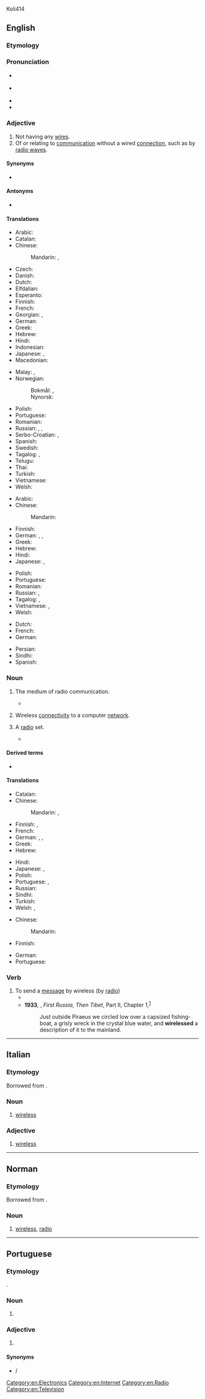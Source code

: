 Koli414
==English==

===Etymology===
{{suffix|en|wire|less}}

===Pronunciation===
* {{a|RP}} {{IPA|en|/ˈwaɪə.ləs/}}
* {{a|GA}} {{IPA|en|/ˈwaɪ(jə)ɹ.ləs/}}
* {{audio|en|en-us-wireless.ogg|Audio (US)}}
* {{hyph|en|wire|less}}

===Adjective===
{{en-adj|-}}

# Not having any [[wire]]s.
# Of or relating to [[communication]] without a wired [[connection]], such as by [[radio wave]]s.

====Synonyms====
* {{l|en|cordless}}

====Antonyms====
* {{l|en|wired}}

====Translations====
{{trans-top|not having any wires}}
* Arabic: {{t|ar|لَاسِلْكِيّ}}
* Catalan: {{t|ca|sense fil}}
* Chinese:
*: Mandarin: {{t+|cmn|無線|sc=Hani}}, {{t+|cmn|无线|tr=wǔxiàn|sc=Hani}}
* Czech: {{t+|cs|bezdrátový}}
* Danish: {{t+|da|trådløs}}
* Dutch: {{t+|nl|draadloos}}
* Elfdalian: {{t|ovd|tråðlos}}
* Esperanto: {{t|eo|sendrata}}
* Finnish: {{t+|fi|langaton}}
* French: {{t+|fr|sans fil}}
* Georgian: {{t|ka|უსადენო}}, {{t|ka|უკაბელო}}
* German: {{t+|de|drahtlos}}
* Greek: {{t+|el|ασύρματος|m}}
* Hebrew: {{t|he|אַלְחוּטִי|m|tr=alẖutí}}
* Hindi: {{t+|hi|बेतार}}
* Indonesian: {{t+|id|nirkabel}}
* Japanese: {{t+|ja|無線|tr=むせん, musen|sc=Jpan}}, {{t|ja|ワイヤレス|tr=waiyaresu|sc=Jpan}}
* Macedonian: {{t|mk|безжичен}}
{{trans-mid}}
* Malay: {{t|ms|wayarles|}}, {{t|ms|nirwayar|}} 
* Norwegian:
*: Bokmål: {{t|no|trådlaus}}, {{t+|nb|trådløs}}
*: Nynorsk: {{t|no|trådlaus}}
* Polish: {{t+|pl|bezprzewodowy}}
* Portuguese: {{t|pt|[[sem]] [[fio]]}}
* Romanian: {{t|ro|[[fără]] [[fir]]}}
* Russian: {{t+|ru|беспро́водный}}, {{t+|ru|беспроводно́й}}, {{t+|ru|беспро́волочный}}
* Serbo-Croatian: {{t|sh|бежично}}, {{t+|sh|bežično}}
* Spanish: {{t+|es|inalámbrico}}
* Swedish: {{t+|sv|trådlös}}
* Tagalog: {{t|tl|awangkawad}}, {{t|tl|walang-kawad}}
* Telugu: {{t|te|తీగెలేని}}
* Thai: {{t|th|ไร้สาย}}
* Turkish: {{t+|tr|kablosuz}}
* Vietnamese: {{t|vi|không dây}}
* Welsh: {{t|cy|diwifr}}
{{trans-bottom}}

{{trans-top|of or relating to wireless telegraphy}}
* Arabic: {{t|ar|لَاسِلْكِيّ}}
* Chinese:
*: Mandarin: {{t-needed|cmn}}
* Finnish: {{t+|fi|langaton}}
* German: {{t+|de|drahtlos}}, {{t+|de|Funk|alt=Funk-}}, {{t+|de|Radio|alt=Radio-}}
* Greek: {{t+|el|ασύρματος|m}}
* Hebrew: {{t|he|אַלְחוּטִי|m|tr=alẖutí}}
* Hindi: {{t+|hi|बेतार}}
* Japanese: {{t|ja|ワイヤレス|tr=waiyaresu|sc=Jpan}}, {{t+|ja|無線|tr=むせん, musen|sc=Jpan}}
{{trans-mid}}
* Polish: {{t+|pl|radiowy}}
* Portuguese: {{t|pt|[[sem]] [[fio]]}}
* Romanian: {{t+|ro|radio-}}
* Russian: {{t+|ru|радио|alt=ра́дио-}}, {{t+|ru|беспроводно́й}}
* Tagalog: {{t|tl|awangkawad}}, {{t|tl|walang-kawad}}
* Vietnamese: {{t|vi|không dây}}, {{t+|vi|vô tuyến}}
* Welsh: {{t|cy|diwifr}}
{{trans-bottom}}

{{checktrans-top}}
* Dutch: {{t+check|nl|draadloos}}
* French: {{t+check|fr|sans fil}}
* German: {{t+check|de|drahtlos}}
{{trans-mid}}
* Persian: {{t+check|fa|بی‌سیم|tr=bi-sim}}
* Sindhi: {{t+check|sd|ريتار}}
* Spanish: {{t+check|es|inalámbrico}}
{{trans-bottom}}

===Noun===
{{wikipedia}}
{{en-noun|-|+|pl2qual=dated}}

# {{lb|en|uncountable}} The medium of radio communication.
#: {{ux|en|Only about a hundred years ago, '''wireless''' was a new technology.}}
#* {{quote-book|en|year=1935|author=[https://www.goodreads.com/author/show/288354.George_Goodchild George Goodchild]
|title=Death on the Centre Court|chapter=3
|passage=It had been his intention to go to Wimbledon, but as he himself said: “Why be blooming well frizzled when you can hear all the results over the '''wireless'''. And results are all that concern me.&nbsp;[&hellip;]”}}
# {{lb|en|uncountable|networking}} Wireless [[connectivity]] to a computer [[network]].
#: {{ux|en|If your '''wireless''' stops working, try restarting the router.}}
# {{lb|en|dated|mainly|Britain}} A [[radio]] set.
#: {{ux|en|Let's switch on the '''wireless''' and listen to the news.}}
#* {{quote-song|1=en|year=1979|author=[[w:Trevor Horn|Trevor Horn]], [[w:Geoff Downes|Geoff Downes]], and [[w:Bruce Woolley|Bruce Woolley]]|authorlabel=no|title=[[w:Video Killed the Radio Star|Video Killed the Radio Star]]|url=|album=|text=I heard you on the '''wireless''' back in fifty two}}

====Derived terms====
* {{l|en|wireless operator}}

====Translations====
{{trans-top|radio}}
* Catalan: {{t+|ca|ràdio|f}}
* Chinese:
*: Mandarin: {{t+|cmn|無線電|sc=Hani}}, {{t+|cmn|无线电|tr=wúxiàndiàn|sc=Hani}}
* Finnish: {{t+|fi|radio}}, {{t|fi|radioviestintä}}
* French: {{t+|fr|radio|f}}
* German: {{t+|de|Funk|m}}, {{t+|de|Rundfunk|m}}, {{t+|de|Radio|n}}
* Greek: {{t+|el|ασύρματος|m}}
* Hebrew: {{t|he|אַלְחוּט|m|tr=alẖút}}
{{trans-mid}}
* Hindi: {{t+|hi|रेडियो}}
* Japanese: {{t|ja|無線機|tr=むせんき, musenki|sc=Jpan}}, {{t|ja|ワイヤレス|tr=waiyaresu|sc=Jpan}}
* Polish: {{t+|pl|radio|n}}
* Portuguese: {{t|pt|[[tecnologia]] [[sem]] [[fio]]|f}}, {{t|pt|[[tecnologia]] [[wireless]]|f}}
* Russian: {{t+|ru|ра́дио|n}}
* Sindhi: {{t+|sd|ريتار}}
* Turkish: {{t+|tr|telsiz}}
* Welsh: {{t+|cy|radio|m}}, {{t|cy|weiarles|m}}
{{trans-bottom}}

{{trans-top|wireless connectivity to a computer network}}
* Chinese:
*: Mandarin: {{t-needed|cmn}}
* Finnish: {{t+|fi|langaton}}
{{trans-mid}}
* German: {{t+|de|WLAN|m}}
* Portuguese: {{t+|pt|wireless|f}}
{{trans-bottom}}

===Verb===
{{en-verb}}

# To send a [[message]] by wireless (by [[radio]])
#* {{quote-book|en|title=Flag and Fleet|author=William Charles Henry Wood|year=1919|passage=At 3:30 A.M. a huge Zeppelin flew across the British battle line, '''wirelessing''' down to any Germans still to the westward the best way to get home.}}
#* '''1933''', {{w|Robert Byron}}, ''First Russia, Then Tibet'', Part II, Chapter 1,<sup>[http://www.gutenberg.net.au/ebooks14/1403321h.html]</sup>
#*: Just outside Piraeus we circled low over a capsized fishing-boat, a grisly wreck in the crystal blue water, and '''wirelessed''' a description of it to the mainland.

[[Category:en:Electronics]]
[[Category:en:Internet]]
[[Category:en:Radio]]
[[Category:en:Television]]

----

==Italian==

===Etymology===
Borrowed from {{bor|it|en|wireless}}.

===Noun===
{{it-noun|m|#}}

# [[#English|wireless]] {{gloss|transmission without wires}}

===Adjective===
{{it-adj|inv=1}}

# {{lb|it|computing}} [[#English|wireless]]

----

==Norman==

===Etymology===
Borrowed from {{bor|nrf|en|wireless}}.

===Noun===
{{nrf-noun|m|pl=-}}

# {{lb|nrf|Guernsey}} [[#English|wireless]], [[radio]]

----

==Portuguese==

===Etymology===
{{ubor|pt|en|wireless}}.

===Noun===
{{pt-noun|f}}

# {{lb|pt|networking}} {{l|en|wireless}} {{gloss|wireless connectivity to a computer network}}

===Adjective===
{{pt-adj|pl=wireless}}

# {{lb|pt|of hardware}} {{l|en|wireless}} {{gloss|communicating without wired connections}}

====Synonyms====
* {{l|pt|[[sem]] [[fio]]}} {{q|Brazil}} / {{l|pt|[[sem]] [[fio]]s}} {{q|Portugal}}